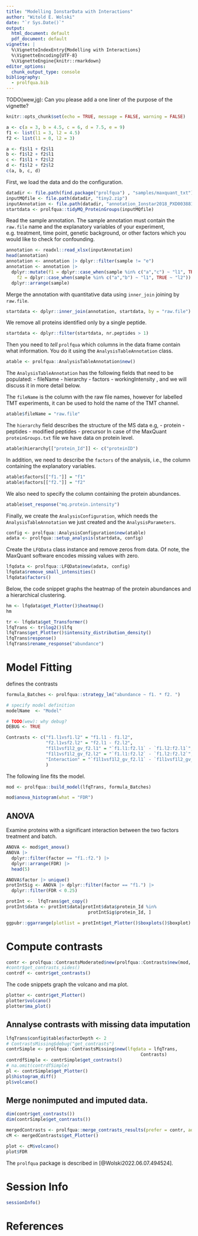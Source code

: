 ```yaml
---
title: "Modelling IonstarData with Interactions"
author: "Witold E. Wolski"
date: "`r Sys.Date()`"
output:
  html_document: default
  pdf_document: default
vignette: |
  %\VignetteIndexEntry{Modelling with Interactions}  
  %\VignetteEncoding{UTF-8}   
  %\VignetteEngine{knitr::rmarkdown}
editor_options: 
  chunk_output_type: console
bibliography:
  - prolfqua.bib
---
```


TODO(wew,jg): Can you please add a one liner of the purpose of the vignette?

```r
knitr::opts_chunk$set(echo = TRUE, message = FALSE, warning = FALSE)
```

```r
a <- c(a = 3, b = 4.5, c = 6, d = 7.5, e = 9)
f1 <- list(l1 = 3, l2 = 4.5)
f2 <- list(l1 = 0, l2 = 3) 

a <- f1$l1 + f2$l1
b <- f1$l2 + f2$l1
c <- f1$l1 + f2$l2
d <- f1$l2 + f2$l2
c(a, b, c, d)
```

First, we load the data and do the configuration.

```r
datadir <- file.path(find.package("prolfqua") , "samples/maxquant_txt")
inputMQfile <- file.path(datadir, "tiny2.zip")
inputAnnotation <- file.path(datadir, "annotation_Ionstar2018_PXD003881.xlsx")
startdata <- prolfqua::tidyMQ_ProteinGroups(inputMQfile)
```

Read the sample annotation. The sample annotation must contain the `raw.file` name and the explanatory variables of your experiment, e.g. treatment, time point, genetic background, or other factors which you would like to check for confounding.


```r
annotation <- readxl::read_xlsx(inputAnnotation)
head(annotation)
annotation <- annotation |> dplyr::filter(sample != "e")
annotation <- annotation |> 
  dplyr::mutate(f1 = dplyr::case_when(sample %in% c("a","c") ~ "l1", TRUE ~ "l2"),
    f2 = dplyr::case_when(sample %in% c("a","b") ~ "l1", TRUE ~ "l2")) |>
  dplyr::arrange(sample)
```

Merge the annotation with quantitative data using `inner_join` joining by
`raw.file`.

```r
startdata <- dplyr::inner_join(annotation, startdata, by = "raw.file")
```

We remove all proteins identified only by a single peptide.

```r
startdata <- dplyr::filter(startdata, nr.peptides > 1)
```

Then you need to _tell_ `prolfqua` which columns in the data frame contain what
information. You do it using the `AnalysisTableAnnotation` class.

```r
atable <- prolfqua::AnalysisTableAnnotation$new()
```

The `AnalysisTableAnnotation` has the following fields that need to be populated:
- fileName
- hierarchy
- factors
- workingIntensity
, and we will discuss it in more detail below.

The `fileName` is the column with the raw file names, however for labelled TMT experiments, it can be used to hold the name of the TMT channel.

```r
atable$fileName = "raw.file"
```

The `hierarchy` field describes the structure of the MS data e.g, 
- protein 
- peptides
- modified peptides
- precursor
In case of the MaxQuant `proteinGroups.txt` file we have data on protein level.

```r
atable$hierarchy[["protein_Id"]] <- c("proteinID")
```

In addition, we need to describe the `factors` of the analysis, i.e., the column
containing the explanatory variables. 

```r
atable$factors[["f1."]] = "f1"
atable$factors[["f2."]] = "f2"

```

We also need to specify the column containing the protein abundances.

```r
atable$set_response("mq.protein.intensity")
```

Finally, we create the `AnalysisConfiguration`, which needs the `AnalysisTableAnnotation` we just created and the `AnalysisParameters`. 

```r
config <- prolfqua::AnalysisConfiguration$new(atable)
adata <- prolfqua::setup_analysis(startdata, config)
```

Create the `LFQData` class instance and remove zeros from data. Of note, the MaxQuant software encodes missing values with zero.

```r
lfqdata <- prolfqua::LFQData$new(adata, config)
lfqdata$remove_small_intensities()
lfqdata$factors()
```

Below, the code snippet graphs the heatmap of the protein abundances and a hierarchical clustering.

```r
hm <- lfqdata$get_Plotter()$heatmap()
hm
```

```r
tr <- lfqdata$get_Transformer()
lfqTrans <- tr$log2()$lfq
lfqTrans$get_Plotter()$intensity_distribution_density()
lfqTrans$response()
lfqTrans$rename_response("abundance")
```

# Model Fitting

defines the contrasts

```r
formula_Batches <- prolfqua::strategy_lm("abundance ~ f1. * f2. ")

# specify model definition
modelName  <- "Model"

# TODO(wew): why debug?
DEBUG <- TRUE

Contrasts <- c("f1.l1vsf1.l2" = "f1.l1 - f1.l2",
               "f2.l1vsf2.l2" = "f2.l1 - f2.l2",
               "f1l1vsf1l2_gv_f2.l1" = "`f1.l1:f2.l1` - `f1.l2:f2.l1`",
               "f1l1vsf1l2_gv_f2.l2" = "`f1.l1:f2.l2` - `f1.l2:f2.l2`",
               "Interaction" = "`f1l1vsf1l2_gv_f2.l1` - `f1l1vsf1l2_gv_f2.l2`"
               )
```

The following line fits the model.

```r
mod <- prolfqua::build_model(lfqTrans, formula_Batches)
```


```r
mod$anova_histogram(what = "FDR")
```

## ANOVA

Examine proteins with a significant interaction between the two factors treatment and batch.

```r
ANOVA <- mod$get_anova()
ANOVA |>
  dplyr::filter(factor == "f1.:f2.") |>
  dplyr::arrange(FDR) |>
  head(5)

ANOVA$factor |> unique()
protIntSig <- ANOVA |> dplyr::filter(factor == "f1.") |>
  dplyr::filter(FDR < 0.25)

protInt <-  lfqTrans$get_copy()
protInt$data <- protInt$data[protInt$data$protein_Id %in%
                               protIntSig$protein_Id, ]
```


```r
ggpubr::ggarrange(plotlist = protInt$get_Plotter()$boxplots()$boxplot)
```

# Compute contrasts

```r
contr <- prolfqua::ContrastsModerated$new(prolfqua::Contrasts$new(mod, Contrasts))
#contr$get_contrasts_sides()
contrdf <- contr$get_contrasts()
```


The code snippets graph the volcano and ma plot.
```r
plotter <- contr$get_Plotter()
plotter$volcano()
plotter$ma_plot()
```

## Annalyse contrasts with missing data imputation

```r
lfqTrans$config$table$factorDepth <- 2
# ContrastsMissing$debug("get_contrasts")
contrSimple <- prolfqua::ContrastsMissing$new(lfqdata = lfqTrans,
                                                   Contrasts)
contrdfSimple <- contrSimple$get_contrasts()
# na.omit(contrdfSimple)
pl <- contrSimple$get_Plotter()
pl$histogram_diff()
pl$volcano()
```

## Merge nonimputed and imputed data.



```r
dim(contr$get_contrasts())
dim(contrSimple$get_contrasts())

mergedContrasts <- prolfqua::merge_contrasts_results(prefer = contr, add = contrSimple)$merged
cM <- mergedContrasts$get_Plotter()
```

```r
plot <- cM$volcano()
plot$FDR
```

The `prolfqua` package is described in [@Wolski2022.06.07.494524].

# Session Info

```r
sessionInfo()
```

# References





